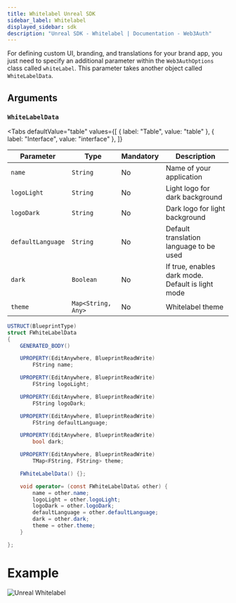 ```yaml
---
title: Whitelabel Unreal SDK
sidebar_label: Whitelabel
displayed_sidebar: sdk
description: "Unreal SDK - Whitelabel | Documentation - Web3Auth"
---
```



For defining custom UI, branding, and translations for your brand app, you just need to specify an additional parameter within the `Web3AuthOptions`
class called `whiteLabel`. This parameter takes another object called `WhiteLabelData`.

## Arguments

### `WhiteLabelData`

<Tabs
  defaultValue="table"
  values={[
    { label: "Table", value: "table" },
    { label: "Interface", value: "interface" },
  ]}
>

<TabItem value="table">

| Parameter         | Type               | Mandatory | Description                                       |
| ----------------- | ------------------ | --------- | ------------------------------------------------- |
| `name`            | `String`           | No        | Name of your application                          |
| `logoLight`       | `String`           | No        | Light logo for dark background                    |
| `logoDark`        | `String`           | No        | Dark logo for light background                    |
| `defaultLanguage` | `String`           | No        | Default translation language to be used           |
| `dark`            | `Boolean`          | No        | If true, enables dark mode. Default is light mode |
| `theme`           | `Map<String, Any>` | No        | Whitelabel theme                                  |

</TabItem>

<TabItem value="interface">

```cs
USTRUCT(BlueprintType)
struct FWhiteLabelData
{
	GENERATED_BODY()

	UPROPERTY(EditAnywhere, BlueprintReadWrite)
		FString name;

	UPROPERTY(EditAnywhere, BlueprintReadWrite)
		FString logoLight;

	UPROPERTY(EditAnywhere, BlueprintReadWrite)
		FString logoDark;

	UPROPERTY(EditAnywhere, BlueprintReadWrite)
		FString defaultLanguage;

	UPROPERTY(EditAnywhere, BlueprintReadWrite)
		bool dark;

	UPROPERTY(EditAnywhere, BlueprintReadWrite)
		TMap<FString, FString> theme;

	FWhiteLabelData() {};

	void operator= (const FWhiteLabelData& other) {
		name = other.name;
		logoLight = other.logoLight;
		logoDark = other.logoDark;
		defaultLanguage = other.defaultLanguage;
		dark = other.dark;
		theme = other.theme;
	}

};
```

</TabItem>

</Tabs>

# Example

![Unreal Whitelabel](/content-hub/sdk/unreal/whitelable.png)
